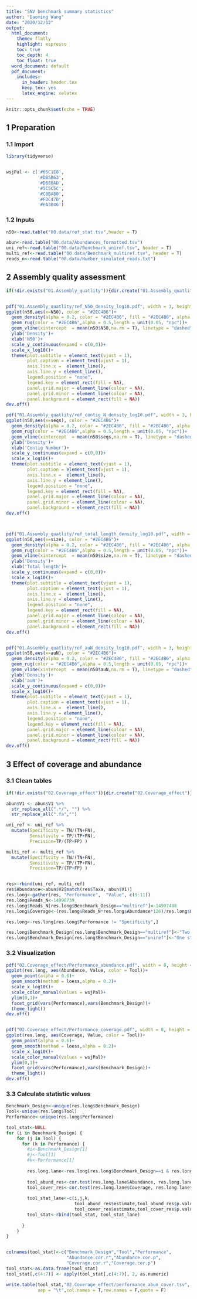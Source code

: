 ```yaml
---
title: "SNV benchmark summary statistics"
author: "Daoming Wang"
date: "2020/12/12"
output:
  html_document: 
    theme: flatly
    highlight: espresso
    toc: true
    toc_depth: 4
    toc_float: true
  word_document: default
  pdf_document:
    includes:
      in_header: header.tex
      keep_tex: yes
      latex_engine: xelatex
---
```


```r
knitr::opts_chunk$set(echo = TRUE)
```



## 1 Preparation
### 1.1 Import

```r
library(tidyverse)


wsjPal <- c('#65C1E8',
            '#D85B63',
            '#D680AD',
            '#5C5C5C',
            '#C0BA80',
            '#FDC47D',
            '#EA3B46')
```


### 1.2 Inputs

```r
n50<-read.table("00.data/ref_stat.tsv",header = T)

abun<-read.table("00.data/Abundances_formatted.tsv")
uni_ref<-read.table("00.data/Benchmark_uniref.tsv", header = T)
multi_ref<-read.table("00.data/Benchmark_multiref.tsv", header = T)
reads_n<-read.table("00.data/Number_simulated_reads.txt")

```


## 2 Assembly quality assessment

```r
if(!dir.exists("01.Assembly_quatlity")){dir.create("01.Assembly_quatlity")}


pdf("01.Assembly_quatlity/ref_N50_density_log10.pdf", width = 3, height = 2)
ggplot(n50,aes(x=N50), color = "#2EC4B6")+
  geom_density(alpha = 0.2, color = "#2EC4B6", fill = "#2EC4B6", alpha = 0.5)+
  geom_rug(color = "#2EC4B6",alpha = 0.5,length = unit(0.05, "npc"))+
  geom_vline(xintercept  = mean(n50$N50,na.rm = T), linetype = "dashed",color = "#ee6352")+
  ylab('Density')+
  xlab('N50')+
  scale_y_continuous(expand = c(0,0))+
  scale_x_log10()+
  theme(plot.subtitle = element_text(vjust = 1), 
        plot.caption = element_text(vjust = 1), 
        axis.line.x =  element_line(),
        axis.line.y = element_line(),
        legend.position = "none",
        legend.key = element_rect(fill = NA), 
        panel.grid.major = element_line(colour = NA),
        panel.grid.minor = element_line(colour = NA), 
        panel.background = element_rect(fill = NA))
dev.off()

pdf("01.Assembly_quatlity/ref_contig_N_density_log10.pdf", width = 3, height = 2)
ggplot(n50,aes(x=seqs), color = "#2EC4B6")+
  geom_density(alpha = 0.2, color = "#2EC4B6", fill = "#2EC4B6", alpha = 0.5)+
  geom_rug(color = "#2EC4B6",alpha = 0.5,length = unit(0.05, "npc"))+
  geom_vline(xintercept  = mean(n50$seqs,na.rm = T), linetype = "dashed",color = "#ee6352")+
  ylab('Density')+
  xlab('Contig Number')+
  scale_y_continuous(expand = c(0,0))+
  scale_x_log10()+
  theme(plot.subtitle = element_text(vjust = 1), 
        plot.caption = element_text(vjust = 1), 
        axis.line.x =  element_line(),
        axis.line.y = element_line(),
        legend.position = "none",
        legend.key = element_rect(fill = NA), 
        panel.grid.major = element_line(colour = NA),
        panel.grid.minor = element_line(colour = NA), 
        panel.background = element_rect(fill = NA))
dev.off()



pdf("01.Assembly_quatlity/ref_total_length_density_log10.pdf", width = 3, height = 2)
ggplot(n50,aes(x=size), color = "#2EC4B6")+
  geom_density(alpha = 0.2, color = "#2EC4B6", fill = "#2EC4B6", alpha = 0.5)+
  geom_rug(color = "#2EC4B6",alpha = 0.5,length = unit(0.05, "npc"))+
  geom_vline(xintercept  = mean(n50$size,na.rm = T), linetype = "dashed",color = "#ee6352")+
  ylab('Density')+
  xlab('Total length')+
  scale_y_continuous(expand = c(0,0))+
  scale_x_log10()+
  theme(plot.subtitle = element_text(vjust = 1), 
        plot.caption = element_text(vjust = 1), 
        axis.line.x =  element_line(),
        axis.line.y = element_line(),
        legend.position = "none",
        legend.key = element_rect(fill = NA), 
        panel.grid.major = element_line(colour = NA),
        panel.grid.minor = element_line(colour = NA), 
        panel.background = element_rect(fill = NA))
dev.off()


pdf("01.Assembly_quatlity/ref_auN_density_log10.pdf", width = 3, height = 2)
ggplot(n50,aes(x=auN), color = "#2EC4B6")+
  geom_density(alpha = 0.2, color = "#2EC4B6", fill = "#2EC4B6", alpha = 0.5)+
  geom_rug(color = "#2EC4B6",alpha = 0.5,length = unit(0.05, "npc"))+
  geom_vline(xintercept  = mean(n50$auN,na.rm = T), linetype = "dashed",color = "#ee6352")+
  ylab('Density')+
  xlab('auN')+
  scale_y_continuous(expand = c(0,0))+
  scale_x_log10()+
  theme(plot.subtitle = element_text(vjust = 1), 
        plot.caption = element_text(vjust = 1), 
        axis.line.x =  element_line(),
        axis.line.y = element_line(),
        legend.position = "none",
        legend.key = element_rect(fill = NA), 
        panel.grid.major = element_line(colour = NA),
        panel.grid.minor = element_line(colour = NA), 
        panel.background = element_rect(fill = NA))
dev.off()

```






## 3 Effect of coverage and abundance

### 3.1 Clean tables
```r
if(!dir.exists("02.Coverage_effect")){dir.create("02.Coverage_effect")}

abun$V1 <- abun$V1 %>% 
  str_replace_all(".*/", "") %>% 
  str_replace_all(".fa","")

uni_ref <- uni_ref %>% 
  mutate(Specificity = TN/(TN+FN), 
         Sensitivity = TP/(TP+FN),
         Precision=TP/(TP+FP) ) 

multi_ref <- multi_ref %>% 
  mutate(Specificity = TN/(TN+FN), 
         Sensitivity = TP/(TP+FN),
         Precision=TP/(TP+FP) ) 


res<-rbind(uni_ref, multi_ref)
res$Abundance<-abun$V2[match(res$Taxa, abun$V1)]
res.long<-gather(res, "Performance",  "Value", c(9:11))
res.long$Reads_N<-14998739
res.long$Reads_N[res.long$Benchmark_Design=="multiref"]<-14997408
res.long$Coverage<-(res.long$Reads_N*res.long$Abundance*126)/res.long$Length_genome

res.long<-res.long[res.long$Performance != "Specificity",]

res.long$Benchmark_Design[res.long$Benchmark_Design=="multiref"]<-"Two strains"
res.long$Benchmark_Design[res.long$Benchmark_Design=="uniref"]<-"One strain"

```

### 3.2 Visualization

```r

pdf("02.Coverage_effect/Performance_abundance.pdf", width = 8, height = 6)
ggplot(res.long, aes(Abundance, Value, color = Tool))+
  geom_point(alpha = 0.6)+
  geom_smooth(method = loess,alpha = 0.2)+
  scale_x_log10()+
  scale_color_manual(values = wsjPal)+
  ylim(0,1)+
  facet_grid(vars(Performance),vars(Benchmark_Design))+
  theme_light()
dev.off()


pdf("02.Coverage_effect/Performance_coverage.pdf", width = 8, height = 6)
ggplot(res.long, aes(Coverage, Value, color = Tool))+
  geom_point(alpha = 0.6)+
  geom_smooth(method = loess,alpha = 0.2)+
  scale_x_log10()+
  scale_color_manual(values = wsjPal)+
  ylim(0,1)+
  facet_grid(vars(Performance),vars(Benchmark_Design))+
  theme_light()
dev.off()
```


### 3.3 Calculate statistic values

```r
Benchmark_Design<-unique(res.long$Benchmark_Design)
Tool<-unique(res.long$Tool)
Performance<-unique(res.long$Performance)

tool_stat<-NULL
for (i in Benchmark_Design) {
    for (j in Tool) {
      for (k in Performance) {
        #i<-Benchmark_Design[1]
        #j<-Tool[1]
        #k<-Performance[1]
        
        res.long.lane<-res.long[res.long$Benchmark_Design==i & res.long$Tool==j &res.long$Performance==k,]
        
        tool_abund_res<-cor.test(res.long.lane$Abundance, res.long.lane$Value,method = "spearman")
        tool_cover_res<-cor.test(res.long.lane$Coverage, res.long.lane$Value,method = "spearman")
        
        tool_stat_lane<-c(i,j,k,
                          tool_abund_res$estimate,tool_abund_res$p.value,
                          tool_cover_res$estimate,tool_cover_res$p.value)
        tool_stat<-rbind(tool_stat, tool_stat_lane)
        
      }
    }
}


colnames(tool_stat)<-c("Benchmark_Design","Tool","Performance",
                       "Abundance.cor.r","Abundance.cor.p",
                       "Coverage.cor.r","Coverage.cor.p")
tool_stat<-as.data.frame(tool_stat)
tool_stat[,c(4:7)] <- apply(tool_stat[,c(4:7)], 2, as.numeric)

write.table(tool_stat,"02.Coverage_effect/performance_abun_cover.tsv",
            sep = "\t",col.names = T,row.names = F,quote = F)
```